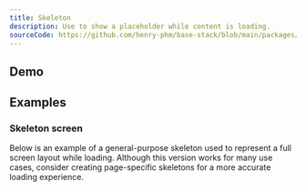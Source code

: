 ```yaml
---
title: Skeleton
description: Use to show a placeholder while content is loading.
sourceCode: https://github.com/henry-phm/base-stack/blob/main/packages/ui/src/components/Skeleton.tsx
---
```


## Demo

<ComponentPreview name="SkeletonDemo" />

## Examples

### Skeleton screen

Below is an example of a general-purpose skeleton used to represent a full screen layout while loading.
Although this version works for many use cases, consider creating page-specific skeletons for a more accurate loading experience.

<ComponentPreview name="SkeletonScreen" className="max-w-[600px] mt-4 mx-auto" />
